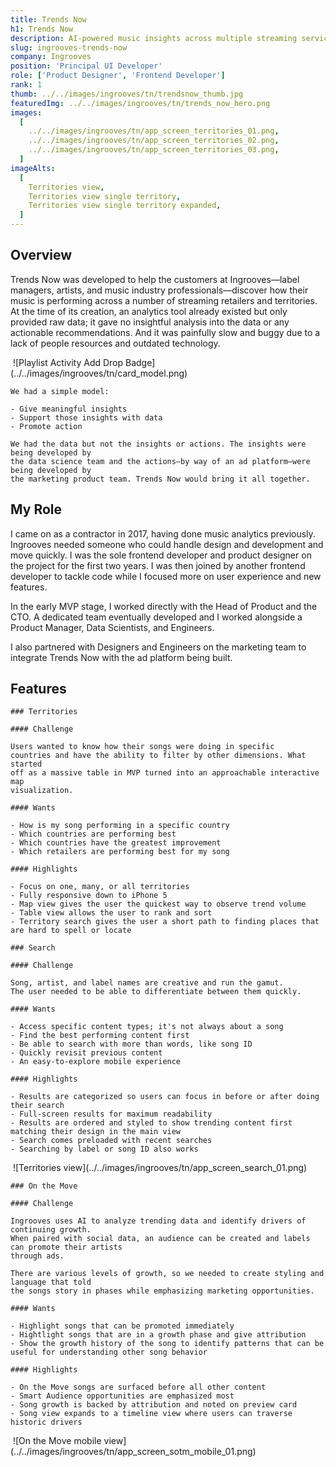 ```yaml
---
title: Trends Now
h1: Trends Now
description: AI-powered music insights across multiple streaming services
slug: ingrooves-trends-now
company: Ingrooves
position: 'Principal UI Developer'
role: ['Product Designer', 'Frontend Developer']
rank: 1
thumb: ../../images/ingrooves/tn/trendsnow_thumb.jpg
featuredImg: ../../images/ingrooves/tn/trends_now_hero.png
images:
  [
    ../../images/ingrooves/tn/app_screen_territories_01.png,
    ../../images/ingrooves/tn/app_screen_territories_02.png,
    ../../images/ingrooves/tn/app_screen_territories_03.png,
  ]
imageAlts:
  [
    Territories view,
    Territories view single territory,
    Territories view single territory expanded,
  ]
---
```



## Overview

Trends Now was developed to help the customers at Ingrooves—label managers, artists, and music industry
professionals—discover how their music is performing across a number of streaming retailers and territories.
At the time of its creation, an analytics tool already existed but only provided raw data; it gave no insightful
analysis into the data or any actionable recommendations. And it was painfully slow and buggy due to a lack of
people resources and outdated technology.

<Grid dtrows={1} dtcolumns={2} mbrows={2} mbcolumns={1} className="cols-30-70 rows-70-30 mobile-images">
  <div className="hide-on-mobile">
    <div className="gridarea-1">
      <Image caption="Playlist Activity Add Drop Badge" includeShadow={false}>
        ![Playlist Activity Add Drop Badge](../../images/ingrooves/tn/card_model.png)
      </Image>
    </div>
  </div>
  <div className="gridarea-2">

    We had a simple model:

    - Give meaningful insights
    - Support those insights with data
    - Promote action

    We had the data but not the insights or actions. The insights were being developed by
    the data science team and the actions—by way of an ad platform—were being developed by
    the marketing product team. Trends Now would bring it all together.

  </div>

</Grid>

## My Role

I came on as a contractor in 2017, having done music analytics previously. Ingrooves needed someone
who could handle design and development and move quickly. I was the sole frontend developer and
product designer on the project for the first two years. I was then joined by another frontend
developer to tackle code while I focused more on user experience and new features.

In the early MVP stage, I worked directly with the Head of Product and the CTO. A dedicated team
eventually developed and I worked alongside a Product Manager, Data Scientists, and Engineers.

I also partnered with Designers and Engineers on the marketing team to integrate Trends Now with
the ad platform being built.

<div className="flex-row">

<div className="flex-column flex-item">
  
  ## Features

  <div className="flex-row flex-item align-center">

    ### Territories

  </div>

</div>

  <div className="flex-item-3">
    <TerritoriesScreens id="territories" />
  </div>
</div>

<section>
<Grid dtrows={1} dtcolumns={2} mbrows={2} mbcolumns={1}>

  <div className="gridarea-1">

    #### Challenge

    Users wanted to know how their songs were doing in specific
    countries and have the ability to filter by other dimensions. What started
    off as a massive table in MVP turned into an approachable interactive map
    visualization.

    #### Wants

    - How is my song performing in a specific country
    - Which countries are performing best
    - Which countries have the greatest improvement
    - Which retailers are performing best for my song

  </div>

  <div className="gridarea-2">

    #### Highlights

    - Focus on one, many, or all territories
    - Fully responsive down to iPhone 5
    - Map view gives the user the quickest way to observe trend volume
    - Table view allows the user to rank and sort
    - Territory search gives the user a short path to finding places that are hard to spell or locate

  </div>

</Grid>
</section>

<Grid dtrows={1} dtcolumns={2} mbrows={2} mbcolumns={1} className="cols-40-60 my-max">
  <div className="gridarea-2">

    ### Search

    #### Challenge

    Song, artist, and label names are creative and run the gamut.
    The user needed to be able to differentiate between them quickly.

    #### Wants

    - Access specific content types; it's not always about a song
    - Find the best performing content first
    - Be able to search with more than words, like song ID
    - Quickly revisit previous content
    - An easy-to-explore mobile experience

    #### Highlights

    - Results are categorized so users can focus in before or after doing their search
    - Full-screen results for maximum readability
    - Results are ordered and styled to show trending content first matching their design in the main view
    - Search comes preloaded with recent searches
    - Searching by label or song ID also works

  </div>

  <div className="gridarea-1">
    <Image>
      ![Territories
      view](../../images/ingrooves/tn/app_screen_search_01.png)
    </Image>

  </div>
</Grid>

<Grid dtrows={1} dtcolumns={2} mbcolumns={1} mbrows={2} className="cols-60-40">
  <div className="gridarea-1">

    ### On the Move

    #### Challenge

    Ingrooves uses AI to analyze trending data and identify drivers of continuing growth.
    When paired with social data, an audience can be created and labels can promote their artists
    through ads.

    There are various levels of growth, so we needed to create styling and language that told
    the songs story in phases while emphasizing marketing opportunities.

    #### Wants

    - Highlight songs that can be promoted immediately
    - Hightlight songs that are in a growth phase and give attribution
    - Show the growth history of the song to identify patterns that can be useful for understanding other song behavior

    #### Highlights

    - On the Move songs are surfaced before all other content
    - Smart Audience opportunities are emphasized most
    - Song growth is backed by attribution and noted on preview card
    - Song view expands to a timeline view where users can traverse historic drivers

  </div>

  <div className="gridarea-2">
    <Image>
      ![On the Move mobile view](../../images/ingrooves/tn/app_screen_sotm_mobile_01.png)
    </Image>

  </div>
</Grid>
